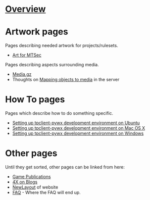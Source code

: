 = [[Overview]] =
{{:Overview}}

= Artwork pages =

Pages describing needed artwork for projects/rulesets.

* [[Art for MTSec]]

Pages describing aspects surrounding media.

* [[Media.gz]]
* Thoughts on [[Mapping objects to media]] in the server

= How To pages =

Pages which describe how to do something specific.

* [[Ubuntu Setup|Setting up tpclient-pywx development environment on Ubuntu]] 
* [[Mac Setup|Setting up tpclient-pywx development environment on Mac OS X]] 
* [[Win Setup|Setting up tpclient-pywx development environment on Windows]]

= Other pages =

Until they get sorted, other pages can be linked from here:
* [[Game Publications]]
* [[4X on Blogs]]
* [[NewLayout]] of website
* [[FAQ]] - Where the FAQ will end up.